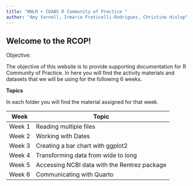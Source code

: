 ```yaml
---
title: "NNLM + CDABS R Community of Practice "
author: "Amy Yarnell, Irmarie Fraticelli-Rodriguez, Christine Hislop"
---
```


## Welcome to the RCOP!

Objective: 

The objective of this website is to provide supporting documentation for R Community of Practice. In here you will find the activity materials and datasets that we will be using for the following 6 weeks.

**Topics**

In each folder you will find the material assigned for that week.

| Week  | Topic |
| ------------- | ------------- |
| Week 1  | Reading multiple files  |
| Week 2  | Working with Dates  |
| Week 3  | Creating a bar chart with ggplot2 |
| Week 4  | Transforming data from wide to long |
| Week 5  | Accessing NCBI data with the Rentrez package |
| Week 6  | Communicating with Quarto  |